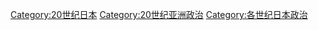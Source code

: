 [[Category:20世纪日本|Category:20世纪日本]]
[[Category:20世纪亚洲政治|Category:20世纪亚洲政治]]
[[Category:各世纪日本政治|Category:各世纪日本政治]]